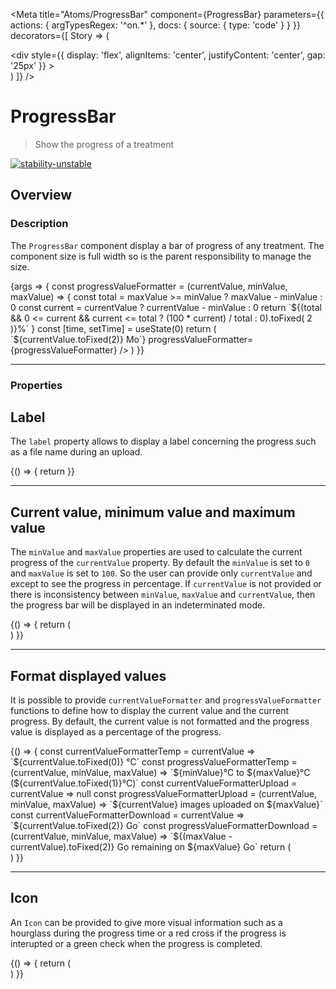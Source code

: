
<Meta
  title="Atoms/ProgressBar"
  component={ProgressBar}
  parameters={{
    actions: { argTypesRegex: '^on.*' },
    docs: {
      source: {
        type: 'code'
      }
    }
  }}
  decorators={[
    Story => (
      <ThemeProvider>
        <div className="component-story-main">
          <ThemeSwitcher />
          <div
            style={{
              display: 'flex',
              alignItems: 'center',
              justifyContent: 'center',
              gap: '25px'
            }}
          >
            <Story />
          </div>
        </div>
      </ThemeProvider>
    )
  ]}
/>

# ProgressBar

> Show the progress of a treatment

[![stability-unstable](https://img.shields.io/badge/stability-unstable-yellow.svg)](https://github.com/emersion/stability-badges#unstable)

## Overview

### Description

The `ProgressBar` component display a bar of progress of any treatment. The component size is full width so is the parent responsibility to manage the size.

<Canvas>
  <Story
    name="Overview"
    argTypes={{
      icon: {
        control: false,
        table: {
          type: { summary: 'Node' }
        }
      }
    }}
    args={{
      label: 'okp4.png',
      minValue: 0,
      maxValue: 1.3789,
      currentValue: 0.99
    }}
  >
    {args => {
      const progressValueFormatter = (currentValue, minValue, maxValue) => {
        const total = maxValue >= minValue ? maxValue - minValue : 0
        const current = currentValue ? currentValue - minValue : 0
        return `${(total && 0 <= current && current <= total ? (100 * current) / total : 0).toFixed(
          2
        )}%`
      }
      const [time, setTime] = useState(0)
      return (
        <ProgressBar
          {...args}
          currentValueFormatter={currentValue => `${currentValue.toFixed(2)} Mo`}
          progressValueFormatter={progressValueFormatter}
        />
      )
    }}
  </Story>
</Canvas>

---

### Properties

<ArgsTable story="Overview" />

## Label

The `label` property allows to display a label concerning the progress such as a file name during an upload.

<Canvas>
  <Story name="Label">
    {() => {
      return <ProgressBar label="Image1.png" />
    }}
  </Story>
</Canvas>

---

## Current value, minimum value and maximum value

The `minValue` and `maxValue` properties are used to calculate the current progress of the `currentValue` property.
By default the `minValue` is set to `0` and `maxValue` is set to `100`. So the user can provide only `currentValue` and except to see the progress in percentage.
If `currentValue` is not provided or there is inconsistency between `minValue`, `maxValue` and `currentValue`, then the progress bar will be displayed in an indeterminated mode.

<Canvas>
  <Story name="Values">
    {() => {
      return (
        <div
          style={{
            display: 'grid',
            width: '95%',
            gap: '25px'
          }}
        >
          <ProgressBar label="okp4.pdf" minValue={0} maxValue={195} currentValue={23} />
          <ProgressBar label="Negative values" minValue={-235} maxValue={100} currentValue={-10} />
          <ProgressBar label="Image2.png" minValue={0} maxValue={20} currentValue={12.48795} />
          <ProgressBar label="Min greather than Max" minValue={10} maxValue={0} currentValue={7} />
          <ProgressBar
            label="Value greather than max bound"
            minValue={0}
            maxValue={50}
            currentValue={75}
          />
          <ProgressBar
            label="Value less than min bound"
            minValue={10}
            maxValue={50}
            currentValue={5}
          />
          <ProgressBar label="Value not provided" minValue={0} maxValue={100} />
        </div>
      )
    }}
  </Story>
</Canvas>

---

## Format displayed values

It is possible to provide `currentValueFormatter` and `progressValueFormatter` functions to define how to display the current value and the current progress.
By default, the current value is not formatted and the progress value is displayed as a percentage of the progress.

<Canvas>
  <Story name="Format values">
    {() => {
      const currentValueFormatterTemp = currentValue => `${currentValue.toFixed(0)} °C`
      const progressValueFormatterTemp = (currentValue, minValue, maxValue) =>
        `${minValue}°C  to ${maxValue}°C (${currentValue.toFixed(1)}°C)`
      const currentValueFormatterUpload = currentValue => null
      const progressValueFormatterUpload = (currentValue, minValue, maxValue) =>
        `${currentValue} images uploaded on ${maxValue}`
      const currentValueFormatterDownload = currentValue => `${currentValue.toFixed(2)} Go`
      const progressValueFormatterDownload = (currentValue, minValue, maxValue) =>
        `${(maxValue - currentValue).toFixed(2)} Go remaining on ${maxValue} Go`
      return (
        <div
          style={{
            display: 'grid',
            width: '95%',
            gap: '25px'
          }}
        >
          <ProgressBar
            label="Temperature"
            minValue={-10}
            maxValue={50}
            currentValue={25}
            currentValueFormatter={currentValueFormatterTemp}
            progressValueFormatter={progressValueFormatterTemp}
          />
          <ProgressBar
            label="Upload images"
            minValue={0}
            maxValue={125}
            currentValue={44}
            currentValueFormatter={currentValueFormatterUpload}
            progressValueFormatter={progressValueFormatterUpload}
          />
          <ProgressBar
            label="Downloaded files"
            minValue={0}
            maxValue={3.5}
            currentValue={0.9785}
            currentValueFormatter={currentValueFormatterDownload}
            progressValueFormatter={progressValueFormatterDownload}
          />
        </div>
      )
    }}
  </Story>
</Canvas>

---

## Icon

An `Icon` can be provided to give more visual information such as a hourglass during the progress time or a red cross if the progress is interupted or a green check when the progress is completed.

<Canvas>
  <Story name="Icon">
    {() => {
      return (
        <div
          style={{
            display: 'grid',
            width: '95%',
            gap: '25px'
          }}
        >
          <ProgressBar label="Read pages" minValue={0} maxValue={20} currentValue={12} />
          <ProgressBar label="An error occured" minValue={0} maxValue={15} />
          <ProgressBar label="Lesson completed !" minValue={0} maxValue={20} currentValue={20} />
        </div>
      )
    }}
  </Story>
</Canvas>
